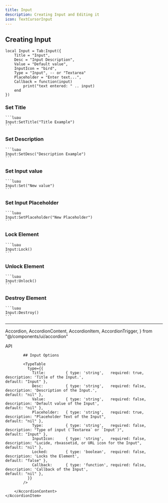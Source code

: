 ```yaml
---
title: Input
description: Creating Input and Editing it
icon: TextCursorInput
---
```



## Creating Input 

```luau
local Input = Tab:Input({
    Title = "Input",
    Desc = "Input Description",
    Value = "Default value",
    InputIcon = "bird",
    Type = "Input", -- or "Textarea"
    Placeholder = "Enter text...",
    Callback = function(input) 
        print("text entered: " .. input)
    end
})
```

### Set Title
    ```luau
    Input:SetTitle("Title Example")
    ```

### Set Description
    ```luau
    Input:SetDesc("Description Example")
    ```
    
### Set Input value
    ```luau
    Input:Set("New value")
    ```
    
### Set Input Placeholder
    ```luau
    Input:SetPlaceholder("New Placeholder")
    ```

### Lock Element
    ```luau
    Input:Lock()
    ```

### Unlock Element
    ```luau
    Input:Unlock()
    ```

### Destroy Element
    ```luau
    Input:Destroy()
    ```
    
<hr/>

  Accordion,
  AccordionContent,
  AccordionItem,
  AccordionTrigger,
} from "@/components/ui/accordion"

<Accordion type="single"  collapsible>
    <AccordionItem value="item-1">
        <AccordionTrigger>API</AccordionTrigger>
        <AccordionContent>
            
            ## Input Options
            
            <TypeTable
              type={{
                Title:         { type: 'string',   required: true,  description: 'Title of the Input.',                             default: "Input" },
                Desc:          { type: 'string',   required: false, description: 'Description of the Input.',                       default: "nil" },
                Value:         { type: 'string',   required: false, description: 'Default value of the Input',                      default: "nil" },
                Placeholder:   { type: 'string',   required: true,  description: "Placeholder Text of the Input",                   default: "nil" },
                Type:          { type: 'string',   required: false, description: "Type of input (`Textarea` or `Input`)",           default: "Input" },
                InputIcon:     { type: 'string',   required: false, description: "Lucide, rbxassetid, or URL icon for the Input",   default: "nil" },
                Locked:        { type: 'boolean',  required: false, description: 'Locks the Element',                               default: "false" },
                Callback:      { type: 'function', required: false, description: 'Callback of the Input',                           default: "nil" },
              }}
            />
            
        </AccordionContent>
    </AccordionItem>
</Accordion>
